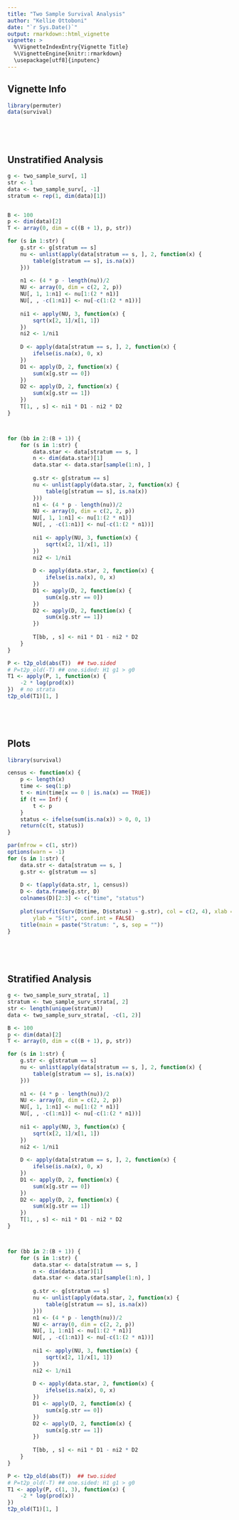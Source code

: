 ```yaml
---
title: "Two Sample Survival Analysis"
author: "Kellie Ottoboni"
date: "`r Sys.Date()`"
output: rmarkdown::html_vignette
vignette: >
  %\VignetteIndexEntry{Vignette Title}
  %\VignetteEngine{knitr::rmarkdown}
  \usepackage[utf8]{inputenc}
---
```



## Vignette Info

```r
library(permuter)
data(survival)



 


```

## Unstratified Analysis

```r
g <- two_sample_surv[, 1]
str <- 1
data <- two_sample_surv[, -1]
stratum <- rep(1, dim(data)[1])


B <- 100
p <- dim(data)[2]
T <- array(0, dim = c((B + 1), p, str))

for (s in 1:str) {
    g.str <- g[stratum == s]
    nu <- unlist(apply(data[stratum == s, ], 2, function(x) {
        table(g[stratum == s], is.na(x))
    }))
    
    n1 <- (4 * p - length(nu))/2
    NU <- array(0, dim = c(2, 2, p))
    NU[, 1, 1:n1] <- nu[1:(2 * n1)]
    NU[, , -c(1:n1)] <- nu[-c(1:(2 * n1))]
    
    ni1 <- apply(NU, 3, function(x) {
        sqrt(x[2, 1]/x[1, 1])
    })
    ni2 <- 1/ni1
    
    D <- apply(data[stratum == s, ], 2, function(x) {
        ifelse(is.na(x), 0, x)
    })
    D1 <- apply(D, 2, function(x) {
        sum(x[g.str == 0])
    })
    D2 <- apply(D, 2, function(x) {
        sum(x[g.str == 1])
    })
    T[1, , s] <- ni1 * D1 - ni2 * D2
}



for (bb in 2:(B + 1)) {
    for (s in 1:str) {
        data.star <- data[stratum == s, ]
        n <- dim(data.star)[1]
        data.star <- data.star[sample(1:n), ]
        
        g.str <- g[stratum == s]
        nu <- unlist(apply(data.star, 2, function(x) {
            table(g[stratum == s], is.na(x))
        }))
        n1 <- (4 * p - length(nu))/2
        NU <- array(0, dim = c(2, 2, p))
        NU[, 1, 1:n1] <- nu[1:(2 * n1)]
        NU[, , -c(1:n1)] <- nu[-c(1:(2 * n1))]
        
        ni1 <- apply(NU, 3, function(x) {
            sqrt(x[2, 1]/x[1, 1])
        })
        ni2 <- 1/ni1
        
        D <- apply(data.star, 2, function(x) {
            ifelse(is.na(x), 0, x)
        })
        D1 <- apply(D, 2, function(x) {
            sum(x[g.str == 0])
        })
        D2 <- apply(D, 2, function(x) {
            sum(x[g.str == 1])
        })
        
        T[bb, , s] <- ni1 * D1 - ni2 * D2
    }
}

P <- t2p_old(abs(T))  ## two.sided
# P=t2p_old(-T) ## one.sided: H1 g1 > g0
T1 <- apply(P, 1, function(x) {
    -2 * log(prod(x))
})  # no strata 
t2p_old(T1)[1, ]



 


```

## Plots
```r
library(survival)

census <- function(x) {
    p <- length(x)
    time <- seq(1:p)
    t <- min(time[x == 0 | is.na(x) == TRUE])
    if (t == Inf) {
        t <- p
    }
    status <- ifelse(sum(is.na(x)) > 0, 0, 1)
    return(c(t, status))
}

par(mfrow = c(1, str))
options(warn = -1)
for (s in 1:str) {
    data.str <- data[stratum == s, ]
    g.str <- g[stratum == s]
    
    D <- t(apply(data.str, 1, census))
    D <- data.frame(g.str, D)
    colnames(D)[2:3] <- c("time", "status")
    
    plot(survfit(Surv(D$time, D$status) ~ g.str), col = c(2, 4), xlab = "Time", 
        ylab = "S(t)", conf.int = FALSE)
    title(main = paste("Stratum: ", s, sep = ""))
}



 


```

## Stratified Analysis

```r
g <- two_sample_surv_strata[, 1]
stratum <- two_sample_surv_strata[, 2]
str <- length(unique(stratum))
data <- two_sample_surv_strata[, -c(1, 2)]

B <- 100
p <- dim(data)[2]
T <- array(0, dim = c((B + 1), p, str))

for (s in 1:str) {
    g.str <- g[stratum == s]
    nu <- unlist(apply(data[stratum == s, ], 2, function(x) {
        table(g[stratum == s], is.na(x))
    }))
    
    n1 <- (4 * p - length(nu))/2
    NU <- array(0, dim = c(2, 2, p))
    NU[, 1, 1:n1] <- nu[1:(2 * n1)]
    NU[, , -c(1:n1)] <- nu[-c(1:(2 * n1))]
    
    ni1 <- apply(NU, 3, function(x) {
        sqrt(x[2, 1]/x[1, 1])
    })
    ni2 <- 1/ni1
    
    D <- apply(data[stratum == s, ], 2, function(x) {
        ifelse(is.na(x), 0, x)
    })
    D1 <- apply(D, 2, function(x) {
        sum(x[g.str == 0])
    })
    D2 <- apply(D, 2, function(x) {
        sum(x[g.str == 1])
    })
    T[1, , s] <- ni1 * D1 - ni2 * D2
}



for (bb in 2:(B + 1)) {
    for (s in 1:str) {
        data.star <- data[stratum == s, ]
        n <- dim(data.star)[1]
        data.star <- data.star[sample(1:n), ]
        
        g.str <- g[stratum == s]
        nu <- unlist(apply(data.star, 2, function(x) {
            table(g[stratum == s], is.na(x))
        }))
        n1 <- (4 * p - length(nu))/2
        NU <- array(0, dim = c(2, 2, p))
        NU[, 1, 1:n1] <- nu[1:(2 * n1)]
        NU[, , -c(1:n1)] <- nu[-c(1:(2 * n1))]
        
        ni1 <- apply(NU, 3, function(x) {
            sqrt(x[2, 1]/x[1, 1])
        })
        ni2 <- 1/ni1
        
        D <- apply(data.star, 2, function(x) {
            ifelse(is.na(x), 0, x)
        })
        D1 <- apply(D, 2, function(x) {
            sum(x[g.str == 0])
        })
        D2 <- apply(D, 2, function(x) {
            sum(x[g.str == 1])
        })
        
        T[bb, , s] <- ni1 * D1 - ni2 * D2
    }
}

P <- t2p_old(abs(T))  ## two.sided
# P=t2p_old(-T) ## one.sided: H1 g1 > g0
T1 <- apply(P, c(1, 3), function(x) {
    -2 * log(prod(x))
})
t2p_old(T1)[1, ]



 


```